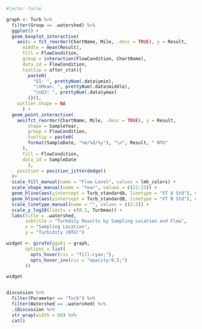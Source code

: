 
```r
#|echo: false

graph <- Turb %>%
  filter(Group == .watershed) %>%
  ggplot() +
  geom_boxplot_interactive(
    aes(x = fct_reorder(ChartName, Mile, .desc = TRUE), y = Result,
      middle = mean(Result),
      fill = FlowCondition,
      group = interaction(FlowCondition, ChartName),
      data_id = FlowCondition,
      tooltip = after_stat({
        paste0(
          "Q1: ", prettyNum(.data$ymin),
          "\nMean: ", prettyNum(.data$middle),
          "\nQ3: ", prettyNum(.data$ymax)
        )})),
    outlier.shape = NA
      ) +
  geom_point_interactive(
    aes(fct_reorder(ChartName, Mile, .desc = TRUE), y = Result,
        shape = SampleYear,
        group = FlowCondition,
        tooltip = paste0(
        format(SampleDate, "%m/%d/%y"), "\n", Result, " NTU"
      ),
      fill = FlowCondition,
      data_id = SampleDate
        ),
    position = position_jitterdodge()
  )+
  scale_fill_manual(name = "Flow Level", values = lmh_colors) +
  scale_shape_manual(name = "Year", values = c(21:23)) +
  geom_hline(aes(yintercept = Turb_standardA, linetype = "VT A Std"), color = standardcolor) +
  geom_hline(aes(yintercept = Turb_standardB, linetype = "VT B Std"), color = standardcolor2) +
  scale_linetype_manual(name = "", values = c(2:3)) +
  scale_y_log10(limits = c(0.1, Turbmax)) +
  labs(title = .watershed,
       subtitle = "Turbdity Results by Sampling Location and Flow",
       x = "Sampling Location",
       y = "Turbidity (NTU)")

widget <- girafe(ggobj = graph, 
       options = list(
         opts_hover(css = "fill:cyan;"),
         opts_hover_inv(css = "opacity:0.5;")
       ))

widget


discussion %>%
  filter(Parameter == "Turb") %>%
  filter(Watershed == .watershed) %>%
  .$Discussion %>%
  str_wrap(width = 60) %>%
  cat()

```